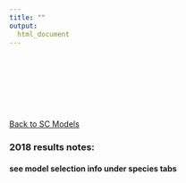 ```yaml
---
title: ""
output: 
  html_document
---
```


<br><br><br><br><br><br/>


[Back to SC Models](https://fieldofhats.github.io/SC_Intro_summary/ )

### 2018 results notes:

#### see model selection info under species tabs




